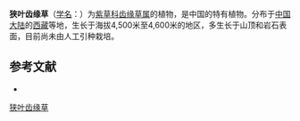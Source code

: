 {{Speciesbox
| name = 狭叶齿缘草
| status = 
| status_system = 
| image =
| genus = Eritrichium
| species = angustifolium
| authority = Y. S. Lian et J. Q. Wang
}}

'''狭叶齿缘草'''（[[学名|学名]]：{{lang|la|''Eritrichium angustifolium''}}）为[[紫草科|紫草科]][[齿缘草属|齿缘草属]]的植物，是中国的特有植物。分布于[[中国大陆|中国大陆]]的[[西藏|西藏]]等地，生长于海拔4,500米至4,600米的地区，多生长于山顶和岩石表面，目前尚未由人工引种栽培。

== 参考文献 ==
<div class="references-small">
* {{cite web| url =http://www.bioinfo.cn/db05/KmzwSpecies.php?action=view&id=1740| title =狭叶齿缘草| work =《中国高等植物数据库全库》| publisher =中国科学院微生物研究所| author =昆明植物研究所| accessdate =2009-02-22| deadurl =yes| archiveurl =https://web.archive.org/web/20160305073935/http://www.bioinfo.cn/db05/KmzwSpecies.php?action=view&id=1740| archivedate =2016-03-05}}
</div>
{{Taxonbar|from=Q15225662}}

[[Category:山琉璃草属|狭叶齿缘草]]


{{植物小作品}}